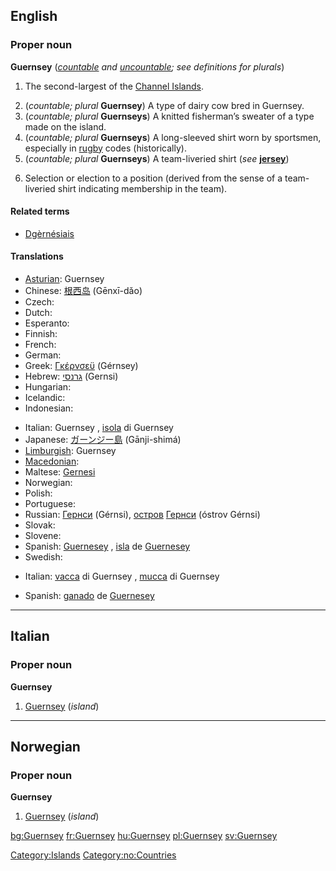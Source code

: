 {{wikipedia}}
==English==

===Proper noun===
'''Guernsey''' (''[[countable]] and [[uncountable]]; see definitions for plurals'')

# {{uncountable}} The second-largest of the [[Channel Islands]].
# (''countable; plural'' '''Guernsey''') A type of dairy cow bred in Guernsey.
# (''countable; plural'' '''Guernseys''') A knitted fisherman’s sweater of a type made on the island.
# (''countable; plural'' '''Guernseys''') A long-sleeved shirt worn by sportsmen, especially in [[rugby]] codes (historically).
# (''countable; plural'' '''Guernseys''') A team-liveried shirt (''see'' '''[[jersey]]''')
# {{uncountable}} Selection or election to a position (derived from the sense of a team-liveried shirt indicating membership in the team).

====Related terms====
* [[Dgèrnésiais]]

====Translations====
{{trans-top|island}}
* [[Asturian]]: Guernsey
* Chinese: [[根西岛]] (Gēnxī-dǎo)
* Czech: {{t-|cs|Guernsey}}
* Dutch: {{t-|nl|Guernsey}}
* Esperanto: {{t-|eo|Guernsey|xs=Esperanto}}
* Finnish: {{t-|fi|Guernsey}}
* French: {{t+|fr|Guernesey}}
* German: {{t-|de|Guernsey}}
* Greek: [[Γκέρνσεϋ]] (Gérnsey)
* Hebrew: [[גרנסי]] (Gernsi)
* Hungarian: {{t+|hu|Guernsey}}
* Icelandic: {{t-|is|Guernsey}}
* Indonesian: {{t-|id|Guernsey|xs=Indonesian}}
{{trans-mid}}
* Italian: Guernsey {{f}}, [[isola]] di Guernsey {{f}}
* Japanese: [[ガーンジー島]] (Gānji-shimá)
* [[Limburgish]]: Guernsey
* [[Macedonian]]: {{t|mk|Гернзи|n|tr=Gérnzi|xs=Macedonian}}
* Maltese: [[Gernesi]]
* Norwegian: {{t-|no|Guernsey}}
* Polish: {{t+|pl|Guernsey}}
* Portuguese: {{t-|pt|Guernsey}}
* Russian: [[Гернси]] (Gérnsi), [[остров]] [[Гернси]] (óstrov Gérnsi) {{m}}
* Slovak: {{t-|sk|Guernsey}}
* Slovene: {{t-|sl|Guernsey}}
* Spanish: [[Guernesey]] {{f}}, [[isla]] de [[Guernesey]] {{f}}
* Swedish: {{t+|sv|Guernsey}}
{{trans-bottom}}

{{trans-top|cow}}
* Italian: [[vacca]] di Guernsey {{f}}, [[mucca]] di Guernsey {{f}}
{{trans-mid}}
* Spanish: [[ganado]] de [[Guernesey]] {{m}}
{{trans-bottom}}

{{trans-top|sweater}}
{{trans-mid}}
{{trans-bottom}}

{{trans-top|long-sleeved shirt worn by sportsmen}}
{{trans-mid}}
{{trans-bottom}}

{{trans-top|team-liveried shirt}}
{{trans-mid}}
{{trans-bottom}}

{{trans-top|selection or election to a position}}
{{trans-mid}}
{{trans-bottom}}

----

==Italian==

===Proper noun===
'''Guernsey'''

# [[Guernsey#Italian|Guernsey]] (''island'')

----

==Norwegian==

===Proper noun===
'''Guernsey'''

# [[Guernsey#English|Guernsey]] (''island'')

[[Category:Islands]]
[[Category:no:Countries]]

[[bg:Guernsey]]
[[fr:Guernsey]]
[[hu:Guernsey]]
[[pl:Guernsey]]
[[sv:Guernsey]]